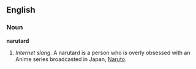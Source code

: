 ==English==
===Noun===
'''narutard'''
#''Internet slang.'' A narutard is a person who is overly obsessed with an Anime series broadcasted in Japan, [[w:Naruto (manga)|Naruto]].